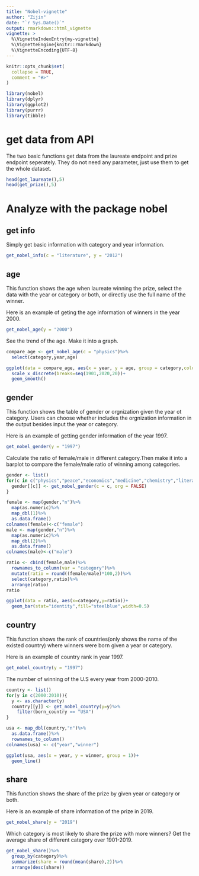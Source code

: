 ```yaml
---
title: "Nobel-vignette"
author: "Zijin"
date: "`r Sys.Date()`"
output: rmarkdown::html_vignette
vignette: >
  %\VignetteIndexEntry{my-vignette}
  %\VignetteEngine{knitr::rmarkdown}
  %\VignetteEncoding{UTF-8}
---
```


```r
knitr::opts_chunk$set(
  collapse = TRUE,
  comment = "#>"
)
```

```r
library(nobel)
library(dplyr)
library(ggplot2)
library(purrr)
library(tibble)
```

# get data from API
The two basic functions get data from the laureate endpoint and prize endpoint seperately. They do not need any parameter, just use them to get the whole dataset.
```r
head(get_laureate(),5)
head(get_prize(),5)
```

# Analyze with the package nobel
## get info
Simply get basic information with category and year information.
```r
get_nobel_info(c = "literature", y = "2012")
```

## age
This function shows the age when laureate winning the prize, select the data with the year or category or both, or directly use the full name of the winner.

Here is an example of geting the age information of winners in the year 2000.
```r
get_nobel_age(y = "2000")
```

See the trend of the age. Make it into a graph.
```r
compare_age <- get_nobel_age(c = "physics")%>%
  select(category,year,age)
```
```r
ggplot(data = compare_age, aes(x = year, y = age, group = category,color = category))+
  scale_x_discrete(breaks=seq(1901,2020,20))+
  geom_smooth()
```

## gender
This function shows the table of gender or orgnization given the year ot category. Users can choose whether includes the orgnization information in the output besides input the year or category.

Here is an example of getting gender information of the year 1997.
```r
get_nobel_gender(y = "1997")
```

Calculate the ratio of female/male in different category.Then make it into a barplot to compare the female/male ratio of winning among categories. 
```r
gender <- list()
for(c in c("physics","peace","economics","medicine","chemistry","literature")){
  gender[[c]] <- get_nobel_gender(c = c, org = FALSE)
}
```
```r
female <- map(gender,"n")%>%
  map(as.numeric)%>%
  map_dbl(1)%>%
  as.data.frame()
colnames(female)<-c("female")
male <- map(gender,"n")%>%
  map(as.numeric)%>%
  map_dbl(2)%>%
  as.data.frame()
colnames(male)<-c("male")

ratio <- cbind(female,male)%>%
  rownames_to_column(var = "category")%>%
  mutate(ratio = round((female/male)*100,2))%>%
  select(category,ratio)%>%
  arrange(ratio)
ratio
```

```r
ggplot(data = ratio, aes(x=category,y=ratio))+
  geom_bar(stat="identity",fill="steelblue",width=0.5)
```

## country
This function shows the rank of countries(only shows the name of the existed country) where winners were born given a year or category.

Here is an example of country rank in year 1997.
```r
get_nobel_country(y = "1997")
```

The number of winning of the U.S every year from 2000-2010.
```r
country <- list()
for(y in c(2000:2010)){
  y <- as.character(y)
  country[[y]] <- get_nobel_country(y=y)%>%
    filter(born_country == "USA")
}
```
```r
usa <- map_dbl(country,"n")%>%
  as.data.frame()%>%
  rownames_to_column()
colnames(usa) <- c("year","winner")

ggplot(usa, aes(x = year, y = winner, group = 1))+
  geom_line()
```

## share
This function shows the share of the prize by given year or category or both.

Here is an example of share information of the prize in 2019.
```r
get_nobel_share(y = "2019")
```

Which category is most likely to share the prize with more winners? Get the average share of different category over 1901-2019.
```r
get_nobel_share()%>%
  group_by(category)%>%
  summarize(share = round(mean(share),2))%>%
  arrange(desc(share))
```
